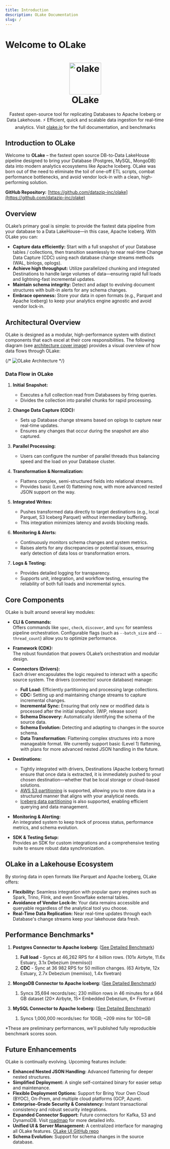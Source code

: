 ```yaml
---
title: Introduction
description: OLake Documentation
slug: /
---
```



# Welcome to OLake

<h1 align="center">
    <a href="https://olake.io" target="_blank">
        <img alt="olake" src="img/logo/olake-blue.svg" width="100" height="100"/>
    </a>
    <br/>OLake
</h1>

<p align="center">Fastest open-source tool for replicating Databases to Apache Iceberg or Data Lakehouse. ⚡ Efficient, quick and scalable data ingestion for real-time analytics. Visit <a href="https://olake.io" target="_blank">olake.io</a> for the full documentation, and benchmarks</p>


## Introduction to OLake

Welcome to **OLake** – the fastest open source DB-to-Data LakeHouse pipeline designed to bring your Database (Postgres, MySQL, MongoDB) data into modern analytics ecosystems like Apache Iceberg. OLake was born out of the need to eliminate the toil of one-off ETL scripts, combat performance bottlenecks, and avoid vendor lock-in with a clean, high-performing solution.

**GitHub Repository:** [https://github.com/datazip-inc/olake](https://github.com/datazip-inc/olake)  

## Overview

OLake’s primary goal is simple: to provide the fastest data pipeline from your database to a Data LakeHouse—in this case, Apache Iceberg. With OLake you can:

- **Capture data efficiently:** Start with a full snapshot of your Database tables / collections, then transition seamlessly to near real-time Change Data Capture (CDC) using each database change streams methods (WAL, binlogs, oplogs).
- **Achieve high throughput:** Utilize parallelized chunking and integrated Destinations to handle large volumes of data—ensuring rapid full loads and lightning-fast incremental updates.
- **Maintain schema integrity:** Detect and adapt to evolving document structures with built-in alerts for any schema changes.
- **Embrace openness:** Store your data in open formats (e.g., Parquet and Apache Iceberg) to keep your analytics engine agnostic and avoid vendor lock-in.


<OLakeFeaturesTLDR/>



## Architectural Overview

OLake is designed as a modular, high-performance system with distinct components that each excel at their core responsibilities. The following diagram (see [architecture cover image](./docs/core/architecture)) provides a visual overview of how data flows through OLake:

{/* ![OLake Architecture](/img/blog/cover/olake-architecture-cover.webp) */}

### Data Flow in OLake

1. **Initial Snapshot:**  
   - Executes a full collection read from Databasees by firing queries.
   - Divides the collection into parallel chunks for rapid processing.

2. **Change Data Capture (CDC):**  
   - Sets up Database change streams based on oplogs to capture near real-time updates.
   - Ensures any changes that occur during the snapshot are also captured.

3. **Parallel Processing:**  
   - Users can configure the number of parallel threads thus balancing speed and the load on your Database cluster.

4. **Transformation & Normalization:**  
   - Flattens complex, semi-structured fields into relational streams.
   - Provides basic (Level 0) flattening now, with more advanced nested JSON support on the way.

5. **Integrated Writes:**  
   - Pushes transformed data directly to target destinations (e.g., local Parquet, S3 Iceberg Parquet) without intermediary buffering.
   - This integration minimizes latency and avoids blocking reads.

6. **Monitoring & Alerts:**  
   - Continuously monitors schema changes and system metrics.
   - Raises alerts for any discrepancies or potential issues, ensuring early detection of data loss or transformation errors.

7. **Logs & Testing:**  
   - Provides detailed logging for transparency.
   - Supports unit, integration, and workflow testing, ensuring the reliability of both full loads and incremental syncs.


## Core Components

OLake is built around several key modules:

- **CLI & Commands:**  
  Offers commands like `spec`, `check`, `discover`, and `sync` for seamless pipeline orchestration. Configurable flags (such as `--batch_size` and `--thread_count`) allow you to optimize performance.

- **Framework (CDK):**  
  The robust foundation that powers OLake’s orchestration and modular design.

- **Connectors (Drivers):**  
  Each driver encapsulates the logic required to interact with a specific source system. The drivers (connector/ source database) manage:
  - **Full Load:** Efficiently partitioning and processing large collections.
  - **CDC:** Setting up and maintaining change streams to capture incremental changes.
  - **Incremental Sync:** Ensuring that only new or modified data is processed after the initial snapshot. (WIP, release soon)
  - **Schema Discovery:** Automatically identifying the schema of the source data.
  - **Schema Evolution:** Detecting and adapting to changes in the source schema.
  - **Data Transformation:** Flattening complex structures into a more manageable format. We currently support basic (Level 1) flattening, with plans for more advanced nested JSON handling in the future.

- **Destinations:** 
  - Tightly integrated with drivers, Destinations (Apache Iceberg format) ensure that once data is extracted, it is immediately pushed to your chosen destination—whether that be local storage or cloud-based solutions.
  - [AWS S3 partitioning](./docs/writers/parquet/partitioning) is supported, allowing you to store data in a structured manner that aligns with your analytical needs.
  - [Iceberg data partitioning](./docs/writers/iceberg/partitioning) is also supported, enabling efficient querying and data management.
  
- **Monitoring & Alerting:**  
  An integrated system to keep track of process status, performance metrics, and schema evolution.

- **SDK & Testing Setup:**  
  Provides an SDK for custom integrations and a comprehensive testing suite to ensure robust data synchronization.

## OLake in a Lakehouse Ecosystem

By storing data in open formats like Parquet and Apache Iceberg, OLake offers:
- **Flexibility:** Seamless integration with popular query engines such as Spark, Trino, Flink, and even Snowflake external tables.
- **Avoidance of Vendor Lock-In:** Your data remains accessible and queryable regardless of the analytical tool you choose.
- **Real-Time Data Replication:** Near real-time updates through each Database's change streams keep your lakehouse data fresh.


## Performance Benchmarks*
1. **Postgres Connector to Apache Iceberg:** ([See Detailed Benchmark](https://olake.io/docs/benchmarks?tab=postgres))
    1. **Full load** - Syncs at 46,262 RPS for 4 billion rows. (101x Airbyte, 11.6x Estuary, 3.1x Debezium (memiiso))
    2. **CDC** - Sync at 36 982 RPS for 50 million changes. (63 Airbyte, 12x Estuary, 2.7x Debezium (memiiso), 1.4x fivetran)

2. **MongoDB Connector to Apache Iceberg:** ([See Detailed Benchmark](https://olake.io/docs/benchmarks?tab=mongodb))  
    1. Syncs 35,694 records/sec; 230 million rows in 46 minutes for a 664 GB dataset (20× Airbyte, 15× Embedded Debezium, 6× Fivetran)

3. **MySQL Connector to Apache Iceberg:** ([See Detailed Benchmark](https://olake.io/docs/benchmarks?tab=mysql))  
    1. Syncs 1,000,000 records/sec for 10GB; ~209 mins for 100+GB  

*These are preliminary performances, we'll published fully reproducible benchmark scores soon.


## Future Enhancements

OLake is continually evolving. Upcoming features include:

- **Enhanced Nested JSON Handling:**  Advanced flattening for deeper nested structures.
- **Simplified Deployment:**  A single self-contained binary for easier setup and maintenance.
- **Flexible Deployment Options:**  Support for Bring Your Own Cloud (BYOC), On-Prem, and multiple cloud platforms (GCP, Azure).
- **Enterprise-Grade Security & Consistency:**  Instant transactional consistency and robust security integrations.
- **Expanded Connector Support:**  Future connectors for Kafka, S3 and DynamoDB. Visit [roadmap](./docs/roadmap) for more detailed info.
- **Unified UI & Server Management:**  A centralized interface for managing all OLake features. [OLake UI GitHub repo](https://github.com/datazip-inc/olake-ui)
- **Schema Evolution:**  Support for schema changes in the source database. 

